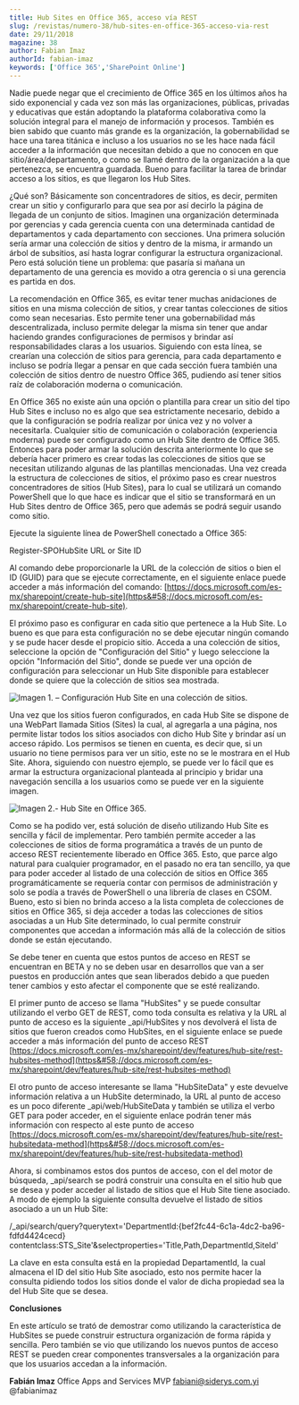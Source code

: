 ```yaml
---
title: Hub Sites en Office 365, acceso vía REST
slug: /revistas/numero-38/hub-sites-en-office-365-acceso-via-rest
date: 29/11/2018
magazine: 38
author: Fabian Imaz
authorId: fabian-imaz
keywords: ['Office 365','SharePoint Online']
---
```






Nadie puede negar que el crecimiento de Office 365 en los últimos años ha sido exponencial y cada vez son más las organizaciones, públicas, privadas y educativas que están adoptando la plataforma colaborativa como la solución integral para el manejo de información y procesos. También es bien sabido que cuanto más grande es la organización, la gobernabilidad se hace una tarea titánica e incluso a los usuarios no se les hace nada fácil acceder a la información que necesitan debido a que no conocen en que sitio/área/departamento, o como se llamé dentro de la organización a la que pertenezca, se encuentra guardada. Bueno para facilitar la tarea de brindar acceso a los sitios, es que llegaron los Hub Sites.

¿Qué son? Básicamente son concentradores de sitios, es decir, permiten crear un sitio y configurarlo para que sea por así decirlo la página de llegada de un conjunto de sitios. Imaginen una organización determinada por gerencias y cada gerencia cuenta con una determinada cantidad de departamentos y cada departamento con secciones. Una primera solución sería armar una colección de sitios y dentro de la misma, ir armando un árbol de subsitios, así hasta lograr configurar la estructura organizacional. Pero está solución tiene un problema: que pasaría si mañana un departamento de una gerencia es movido a otra gerencia o si una gerencia es partida en dos.

La recomendación en Office 365, es evitar tener muchas anidaciones de sitios en una misma colección de sitios, y crear tantas colecciones de sitios como sean necesarias. Esto permite tener una gobernabilidad más descentralizada, incluso permite delegar la misma sin tener que andar haciendo grandes configuraciones de permisos y brindar así responsabilidades claras a los usuarios. Siguiendo con esta línea, se crearían una colección de sitios para gerencia, para cada departamento e incluso se podría llegar a pensar en que cada sección fuera también una colección de sitios dentro de nuestro Office 365, pudiendo así tener sitios raíz de colaboración moderna o comunicación.

En Office 365 no existe aún una opción o plantilla para crear un sitio del tipo Hub Sites e incluso no es algo que sea estrictamente necesario, debido a que la configuración se podría realizar por única vez y no volver a necesitarla. Cualquier sitio de comunicación o colaboración (experiencia moderna) puede ser configurado como un Hub Site dentro de Office 365. Entonces para poder armar la solución descrita anteriormente lo que se debería hacer primero es crear todas las colecciones de sitios que se necesitan utilizando algunas de las plantillas mencionadas. Una vez creada la estructura de colecciones de sitios, el próximo paso es crear nuestros concentradores de sitios (Hub Sites), para lo cual se utilizará un comando PowerShell que lo que hace es indicar que el sitio se transformará en un Hub Sites dentro de Office 365, pero que además se podrá seguir usando como sitio.

Ejecute la siguiente línea de PowerShell conectado a Office 365:

Register-SPOHubSite URL or Site ID

Al comando debe proporcionarle la URL de la colección de sitios o bien el ID (GUID) para que se ejecute correctamente, en el siguiente enlace puede acceder a más información del comando: [https://docs.microsoft.com/es-mx/sharepoint/create-hub-site](https&#58;//docs.microsoft.com/es-mx/sharepoint/create-hub-site).

El próximo paso es configurar en cada sitio que pertenece a la Hub Site. Lo bueno es que para esta configuración no se debe ejecutar ningún comando y se pude hacer desde el propicio sitio. Acceda a una colección de sitios, seleccione la opción de "Configuración del Sitio" y luego seleccione la opción "Información del Sitio", donde se puede ver una opción de configuración para seleccionar un Hub Site disponible para establecer donde se quiere que la colección de sitios sea mostrada.

![Imagen 1. – Configuración Hub Site en una colección de sitios.](../../../images/numero38/hub-sites-en-office-365-acceso-via-rest/image1.png)

Una vez que los sitios fueron configurados, en cada Hub Site se dispone de una WebPart llamada Sitios (Sites) la cual, al agregarla a una página, nos permite listar todos los sitios asociados con dicho Hub Site y brindar así un acceso rápido. Los permisos se tienen en cuenta, es decir que, si un usuario no tiene permisos para ver un sitio, este no se le mostrara en el Hub Site. Ahora, siguiendo con nuestro ejemplo, se puede ver lo fácil que es armar la estructura organizacional planteada al principio y bridar una navegación sencilla a los usuarios como se puede ver en la siguiente imagen.

![Imagen 2.- Hub Site en Office 365.](../../../images/numero38/hub-sites-en-office-365-acceso-via-rest/image2.png)

Como se ha podido ver, está solución de diseño utilizando Hub Site es sencilla y fácil de implementar. Pero también permite acceder a las colecciones de sitios de forma programática a través de un punto de acceso REST recientemente liberado en Office 365. Esto, que parce algo natural para cualquier programador, en el pasado no era tan sencillo, ya que para poder acceder al listado de una colección de sitios en Office 365 programáticamente se requería contar con permisos de administración y solo se podía a través de PowerShell o una librería de clases en CSOM. Bueno, esto si bien no brinda acceso a la lista completa de colecciones de sitios en Office 365, si deja acceder a todas las colecciones de sitios asociadas a un Hub Site determinado, lo cual permite construir componentes que accedan a información más allá de la colección de sitios donde se están ejecutando.

Se debe tener en cuenta que estos puntos de acceso en REST se encuentran en BETA y no se deben usar en desarrollos que van a ser puestos en producción antes que sean liberados debido a que pueden tener cambios y esto afectar el componente que se esté realizando.

El primer punto de acceso se llama "HubSites" y se puede consultar utilizando el verbo GET de REST, como toda consulta es relativa y la URL al punto de acceso es la siguiente \_api/HubSites y nos devolverá el lista de sitios que fueron creados como HubSites, en el siguiente enlace se puede acceder a más información del punto de acceso REST [https://docs.microsoft.com/es-mx/sharepoint/dev/features/hub-site/rest-hubsites-method](https&#58;//docs.microsoft.com/es-mx/sharepoint/dev/features/hub-site/rest-hubsites-method)

El otro punto de acceso interesante se llama "HubSiteData" y este devuelve información relativa a un HubSite determinado, la URL al punto de acceso es un poco diferente \_api/web/HubSiteData y también se utiliza el verbo GET para poder acceder, en el siguiente enlace podrán tener más información con respecto al este punto de acceso [https://docs.microsoft.com/es-mx/sharepoint/dev/features/hub-site/rest-hubsitedata-method](https&#58;//docs.microsoft.com/es-mx/sharepoint/dev/features/hub-site/rest-hubsitedata-method)

Ahora, si combinamos estos dos puntos de acceso, con el del motor de búsqueda, \_api/search se podrá construir una consulta en el sitio hub que se desea y poder acceder al listado de sitios que el Hub Site tiene asociado. A modo de ejemplo la siguiente consulta devuelve el listado de sitios asociado a un un Hub Site:

/\_api/search/query?querytext='DepartmentId:{bef2fc44-6c1a-4dc2-ba96-fdfd4424cecd} contentclass:STS\_Site'&selectproperties='Title,Path,DepartmentId,SiteId'

La clave en esta consulta está en la propiedad DepartamentId, la cual almacena el ID del sitio Hub Site asociado, esto nos permite hacer la consulta pidiendo todos los sitios donde el valor de dicha propiedad sea la del Hub Site que se desea.

**Conclusiones**

En este artículo se trató de demostrar como utilizando la característica de HubSites se puede construir estructura organización de forma rápida y sencilla. Pero también se vio que utilizando los nuevos puntos de acceso REST se pueden crear componentes transversales a la organización para que los usuarios accedan a la información.



**Fabián Imaz**
 Office Apps and Services MVP
 fabiani@siderys.com.yi
 @fabianimaz

